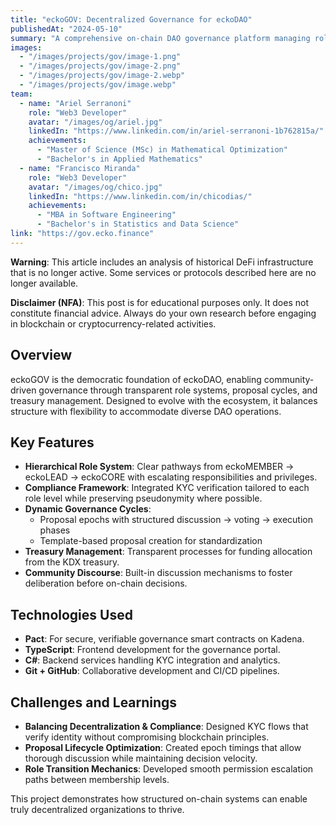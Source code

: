 ```yaml
---
title: "eckoGOV: Decentralized Governance for eckoDAO"
publishedAt: "2024-05-10"
summary: "A comprehensive on-chain DAO governance platform managing roles, elections, and treasury decisions for the eckoDAO ecosystem."
images:
  - "/images/projects/gov/image-1.png"
  - "/images/projects/gov/image-2.png"
  - "/images/projects/gov/image-2.webp"
  - "/images/projects/gov/image.webp"
team:
  - name: "Ariel Serranoni"
    role: "Web3 Developer"
    avatar: "/images/og/ariel.jpg"
    linkedIn: "https://www.linkedin.com/in/ariel-serranoni-1b762815a/"
    achievements:
      - "Master of Science (MSc) in Mathematical Optimization"
      - "Bachelor's in Applied Mathematics"
  - name: "Francisco Miranda"
    role: "Web3 Developer"
    avatar: "/images/og/chico.jpg"
    linkedIn: "https://www.linkedin.com/in/chicodias/"
    achievements:
      - "MBA in Software Engineering"
      - "Bachelor's in Statistics and Data Science"
link: "https://gov.ecko.finance"
---
```


<div className="disclaimer-box-red">

**Warning**: This article includes an analysis of historical DeFi infrastructure that is no longer active. Some services or protocols described here are no longer available.

</div>


<div className="disclaimer-box">

**Disclaimer (NFA)**: This post is for educational purposes only. It does not constitute financial advice. Always do your own research before engaging in blockchain or cryptocurrency-related activities.

</div>


<style jsx>{`
  .disclaimer-box {
    border-left: 4px solid #f0ad4e;
    background-color: rgba(240, 173, 78, 0.1);
    padding: 1rem;
    margin: 2rem 0;
    border-radius: 4px;
  }
  .disclaimer-box-red {
    border-left: 4px solid #d9534f;
    background-color: rgba(217, 83, 79, 0.1);
    padding: 1rem;
    margin: 2rem 0;
    border-radius: 4px;
  }
`}</style>



## Overview
eckoGOV is the democratic foundation of eckoDAO, enabling community-driven governance through transparent role systems, proposal cycles, and treasury management. Designed to evolve with the ecosystem, it balances structure with flexibility to accommodate diverse DAO operations.

## Key Features
- **Hierarchical Role System**: Clear pathways from eckoMEMBER → eckoLEAD → eckoCORE with escalating responsibilities and privileges.
- **Compliance Framework**: Integrated KYC verification tailored to each role level while preserving pseudonymity where possible.
- **Dynamic Governance Cycles**:
  - Proposal epochs with structured discussion → voting → execution phases
  - Template-based proposal creation for standardization
- **Treasury Management**: Transparent processes for funding allocation from the KDX treasury.
- **Community Discourse**: Built-in discussion mechanisms to foster deliberation before on-chain decisions.

## Technologies Used
- **Pact**: For secure, verifiable governance smart contracts on Kadena.
- **TypeScript**: Frontend development for the governance portal.
- **C#**: Backend services handling KYC integration and analytics.
- **Git + GitHub**: Collaborative development and CI/CD pipelines.

## Challenges and Learnings
- **Balancing Decentralization & Compliance**: Designed KYC flows that verify identity without compromising blockchain principles.
- **Proposal Lifecycle Optimization**: Created epoch timings that allow thorough discussion while maintaining decision velocity.
- **Role Transition Mechanics**: Developed smooth permission escalation paths between membership levels.

This project demonstrates how structured on-chain systems can enable truly decentralized organizations to thrive.
